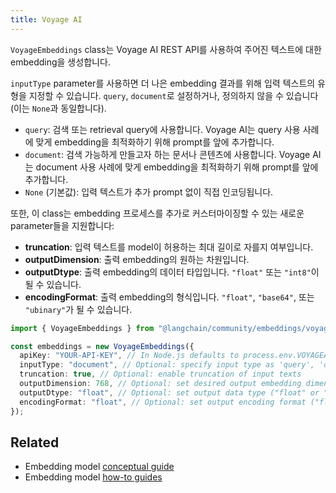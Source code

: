 ```yaml
---
title: Voyage AI
---
```


`VoyageEmbeddings` class는 Voyage AI REST API를 사용하여 주어진 텍스트에 대한 embedding을 생성합니다.

`inputType` parameter를 사용하면 더 나은 embedding 결과를 위해 입력 텍스트의 유형을 지정할 수 있습니다. `query`, `document`로 설정하거나, 정의하지 않을 수 있습니다(이는 `None`과 동일합니다).

- `query`: 검색 또는 retrieval query에 사용합니다. Voyage AI는 query 사용 사례에 맞게 embedding을 최적화하기 위해 prompt를 앞에 추가합니다.
- `document`: 검색 가능하게 만들고자 하는 문서나 콘텐츠에 사용합니다. Voyage AI는 document 사용 사례에 맞게 embedding을 최적화하기 위해 prompt를 앞에 추가합니다.
- `None` (기본값): 입력 텍스트가 추가 prompt 없이 직접 인코딩됩니다.

또한, 이 class는 embedding 프로세스를 추가로 커스터마이징할 수 있는 새로운 parameter들을 지원합니다:

- **truncation**: 입력 텍스트를 model이 허용하는 최대 길이로 자를지 여부입니다.
- **outputDimension**: 출력 embedding의 원하는 차원입니다.
- **outputDtype**: 출력 embedding의 데이터 타입입니다. `"float"` 또는 `"int8"`이 될 수 있습니다.
- **encodingFormat**: 출력 embedding의 형식입니다. `"float"`, `"base64"`, 또는 `"ubinary"`가 될 수 있습니다.

```typescript
import { VoyageEmbeddings } from "@langchain/community/embeddings/voyage";

const embeddings = new VoyageEmbeddings({
  apiKey: "YOUR-API-KEY", // In Node.js defaults to process.env.VOYAGEAI_API_KEY
  inputType: "document", // Optional: specify input type as 'query', 'document', or omit for None / Undefined / Null
  truncation: true, // Optional: enable truncation of input texts
  outputDimension: 768, // Optional: set desired output embedding dimension
  outputDtype: "float", // Optional: set output data type ("float" or "int8")
  encodingFormat: "float", // Optional: set output encoding format ("float", "base64", or "ubinary")
});
```

## Related

- Embedding model [conceptual guide](/oss/integrations/text_embedding)
- Embedding model [how-to guides](/oss/integrations/text_embedding)